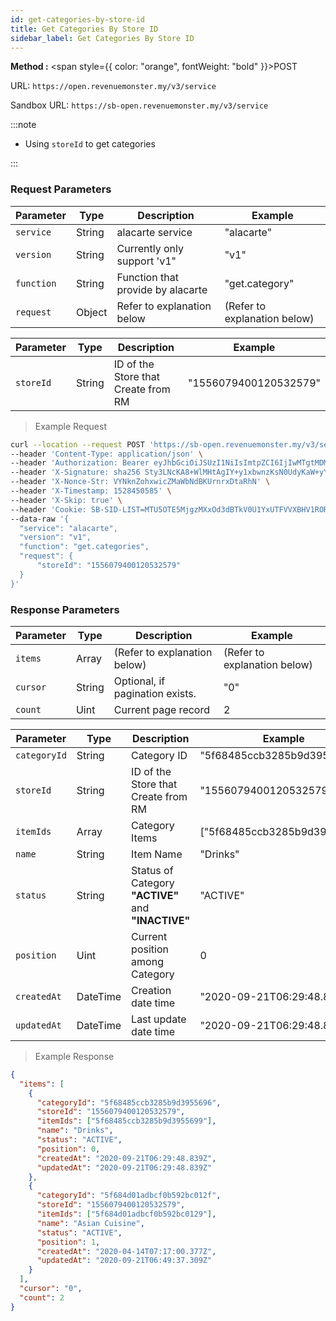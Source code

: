 ```yaml
---
id: get-categories-by-store-id
title: Get Categories By Store ID
sidebar_label: Get Categories By Store ID
---
```



**Method :** <span style={{ color: "orange", fontWeight: "bold" }}>POST</span><br/>

URL: `https://open.revenuemonster.my/v3/service`<br/>

Sandbox URL: `https://sb-open.revenuemonster.my/v3/service`

:::note

- Using `storeId` to get categories

:::

### Request Parameters

| Parameter  | Type   | Description                       | Example                      |
| ---------- | ------ | --------------------------------- | ---------------------------- |
| `service`  | String | alacarte service                  | "alacarte"                   |
| `version`  | String | Currently only support 'v1"       | "v1"                         |
| `function` | String | Function that provide by alacarte | "get.category"               |
| `request`  | Object | Refer to explanation below        | (Refer to explanation below) |

| Parameter | Type   | Description                         | Example               |
| --------- | ------ | ----------------------------------- | --------------------- |
| `storeId` | String | ID of the Store that Create from RM | "1556079400120532579" |

> Example Request

```bash
curl --location --request POST 'https://sb-open.revenuemonster.my/v3/service' \
--header 'Content-Type: application/json' \
--header 'Authorization: Bearer eyJhbGciOiJSUzI1NiIsImtpZCI6IjIwMTgtMDMtMTMiLCJ0eXAiOiJKV1QifQ.eyJhdWQiOlsiYXBpX2NsaWVudEBFaGNLQzA5QmRYUm9RMnhwWlc1MEVKTE42dFdBMG82MEx3Il0sImV4cCI6MTYwMzI1NDU2OSwiaWF0IjoxNjAwNjYyNTY5LCJpc3MiOiJodHRwczovL3NiLW9hdXRoLnJldmVudWVtb25zdGVyLm15IiwianRpIjoiRWh3S0VFOUJkWFJvUVdOalpYTnpWRzlyWlc0UTZNenR5b1RFckpzVyIsIm5iZiI6MTYwMDY2MjU2OSwic3ViIjoiRWhRS0NFMWxjbU5vWVc1MEVKWFZ6ZDN3cmFxVE9SSVFDZ1JWYzJWeUVJeUpxSXp2eU1QVmNRIn0.H3G6UDX7sR9EXtTMNs4Q2OHdhUGIhhCfdlAeOpywH4rDuVOcWXXwzF4Imbx8E7I10vFAJpwYZrEkCWCdCCw-WV11y9VT5kP6k75CeS-ZPMOLcKnC5iFT7vEi07r6ovwty9erlcZeXrtrmEIn3rnLva-dxSg3vZ2MyymoNDk-kV7ltXnkoWW4jtXRls6siLhxeY__8kXn2qa0ojVX4Nm6HmzN_vgi-RKSmToMgsdzTF94Y61QVBWhZfolD2-JpHx4qNlklcUdv8HOJ1QHHWpyoJytaJmvr3GJ5G399LbcTLwxB1p2qPg7z4hpoGNu4AP-ybRJVC3P9q9OscQYDNX-dA' \
--header 'X-Signature: sha256 Sty3LNcKA8+WlMHtAgIY+y1xbwnzKsN0UdyKaW+yYIgcTkBAtF7G5Lx251qQITURJ4wiXPDODxhs1nFVmBBing==' \
--header 'X-Nonce-Str: VYNknZohxwicZMaWbNdBKUrnrxDtaRhN' \
--header 'X-Timestamp: 1528450585' \
--header 'X-Skip: true' \
--header 'Cookie: SB-SID-LIST=MTU5OTE5MjgzMXxOd3dBTkV0U1YxUTFVVXBHV1RORFNVeFhUMDVXVUZWQlJqSmFRa2hCTjBwVE5rYzNUbGRPVDFWWldWbEdVRE0xVVVZek5qTTFSMUU9fJOuNAHQx3JzseOCgLHttpZxwd5Sw46dyY-76pvKkUfE; SB-SID=MTU5OTE5MjgzMXxOd3dBTkVwSFVWVklOVFl6VWtGVFFWTlJORVpaVDFwRFNVTkNSMHMwV1VsSVQxQklNalUwVlVWQ1JGaEZVMG8zVXpkUlVVczJUMEU9fAF5jKSWmCYcLnMxwtmP9INye1UQSY9N6WXXO4sXUi2W; DEV-SID-LIST=MTYwMDQyMDc0NnxOd3dBTkZGS05FaFpSRkpLUVVoWFFVOUhTMGhJUmxZM1JVRkJObE5hUjBWU1ZVeEhVRFl6VkV0TFEwdFJXVGMzVEVwWFZ6WlhSMUU9fL0oW5k7HmzYM9-tdI3uzhszpjftGruCZD9EunqTledF; DEV-SID=MTYwMDQyMDc0NnxOd3dBTkRKYVJFODJXRFJQTWxwSFdFeFdOa3cxU0U5VE4wUkNTelZYVmpkT1VEWTNTRmRhTkU5WVNGQkhOMHhOUmpWSlZsQlFXVUU9fPny0cm7qpc_FKeFUzvLT02pxoMXzLkIHkzz_sR4xiWs; route=98167a1c8a2a1948312c3dab462ebc5a' \
--data-raw '{
  "service": "alacarte",
  "version": "v1",
  "function": "get.categories",
  "request": {
      "storeId": "1556079400120532579"
  }
}'
```

### Response Parameters

| Parameter | Type   | Description                     | Example                      |
| --------- | ------ | ------------------------------- | ---------------------------- |
| `items`   | Array  | (Refer to explanation below)    | (Refer to explanation below) |
| `cursor`  | String | Optional, if pagination exists. | "0"                          |
| `count`   | Uint   | Current page record             | 2                            |

| Parameter    | Type     | Description                                        | Example                      |
| ------------ | -------- | -------------------------------------------------- | ---------------------------- |
| `categoryId` | String   | Category ID                                        | "5f68485ccb3285b9d3955696"   |
| `storeId`    | String   | ID of the Store that Create from RM                | "1556079400120532579"        |
| `itemIds`    | Array    | Category Items                                     | ["5f68485ccb3285b9d3955699"] |
| `name`       | String   | Item Name                                          | "Drinks"                     |
| `status`     | String   | Status of Category **"ACTIVE"** and **"INACTIVE"** | "ACTIVE"                     |
| `position`   | Uint     | Current position among Category                    | 0                            |
| `createdAt`  | DateTime | Creation date time                                 | "2020-09-21T06:29:48.839Z"   |
| `updatedAt`  | DateTime | Last update date time                              | "2020-09-21T06:29:48.839Z"   |

> Example Response

```json
{
  "items": [
    {
      "categoryId": "5f68485ccb3285b9d3955696",
      "storeId": "1556079400120532579",
      "itemIds": ["5f68485ccb3285b9d3955699"],
      "name": "Drinks",
      "status": "ACTIVE",
      "position": 0,
      "createdAt": "2020-09-21T06:29:48.839Z",
      "updatedAt": "2020-09-21T06:29:48.839Z"
    },
    {
      "categoryId": "5f684d01adbcf0b592bc012f",
      "storeId": "1556079400120532579",
      "itemIds": ["5f684d01adbcf0b592bc0129"],
      "name": "Asian Cuisine",
      "status": "ACTIVE",
      "position": 1,
      "createdAt": "2020-04-14T07:17:00.377Z",
      "updatedAt": "2020-09-21T06:49:37.309Z"
    }
  ],
  "cursor": "0",
  "count": 2
}
```
